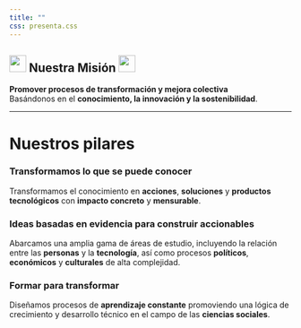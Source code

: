 ```yaml
---
title: ""
css: presenta.css
---
```


::: card3
# <img src="https://media.giphy.com/media/ObNTw8Uzwy6KQ/giphy.gif" width="30px"/> Nuestra Misión <img src="https://media.giphy.com/media/ObNTw8Uzwy6KQ/giphy.gif" width="30px"/>

**Promover procesos de transformación y mejora colectiva**\
Basándonos en el **conocimiento, la innovación y la sostenibilidad**.
:::

------------------------------------------------------------------------

# Nuestros pilares

### **Transformamos lo que se puede conocer**

::: card
Transformamos el conocimiento en **acciones**, **soluciones** y **productos tecnológicos** con **impacto concreto** y **mensurable**.
:::

### **Ideas basadas en evidencia para construir accionables**

::: card
Abarcamos una amplia gama de áreas de estudio, incluyendo la relación entre las **personas** y la **tecnología**, así como procesos **políticos**, **económicos** y **culturales** de alta complejidad.
:::

### **Formar para transformar**

::: card
Diseñamos procesos de **aprendizaje constante** promoviendo una lógica de crecimiento y desarrollo técnico en el campo de las **ciencias sociales**.
:::
